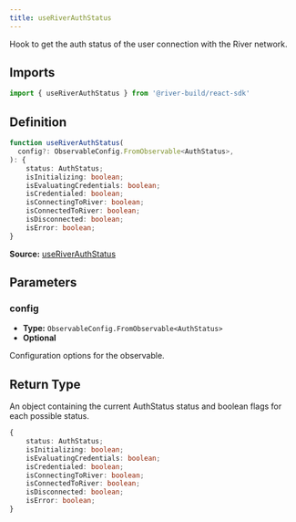 ```yaml
---
title: useRiverAuthStatus
---
```

Hook to get the auth status of the user connection with the River network.

## Imports

```ts
import { useRiverAuthStatus } from '@river-build/react-sdk'
```

## Definition

```ts
function useRiverAuthStatus(
  config?: ObservableConfig.FromObservable<AuthStatus>,
): {
    status: AuthStatus;
    isInitializing: boolean;
    isEvaluatingCredentials: boolean;
    isCredentialed: boolean;
    isConnectingToRiver: boolean;
    isConnectedToRiver: boolean;
    isDisconnected: boolean;
    isError: boolean;
}
```

**Source:** [useRiverAuthStatus](https://github.com/river-build/river/blob/main/packages/react-sdk/src/useRiverAuthStatus.ts)

## Parameters

### config

- **Type:** `ObservableConfig.FromObservable<AuthStatus>`
- **Optional**

Configuration options for the observable.

## Return Type

An object containing the current AuthStatus status and boolean flags for each possible status.

```ts
{
    status: AuthStatus;
    isInitializing: boolean;
    isEvaluatingCredentials: boolean;
    isCredentialed: boolean;
    isConnectingToRiver: boolean;
    isConnectedToRiver: boolean;
    isDisconnected: boolean;
    isError: boolean;
}
```
